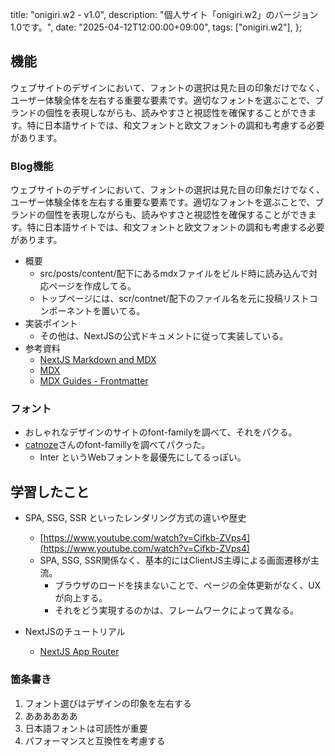   title: "onigiri.w2 - v1.0",
  description: "個人サイト「onigiri.w2」のバージョン1.0です。",
  date: "2025-04-12T12:00:00+09:00",
  tags: ["onigiri.w2"],
};



## 機能
ウェブサイトのデザインにおいて、フォントの選択は見た目の印象だけでなく、ユーザー体験全体を左右する重要な要素です。適切なフォントを選ぶことで、ブランドの個性を表現しながらも、読みやすさと視認性を確保することができます。特に日本語サイトでは、和文フォントと欧文フォントの調和も考慮する必要があります。

### Blog機能

ウェブサイトのデザインにおいて、フォントの選択は見た目の印象だけでなく、ユーザー体験全体を左右する重要な要素です。適切なフォントを選ぶことで、ブランドの個性を表現しながらも、読みやすさと視認性を確保することができます。特に日本語サイトでは、和文フォントと欧文フォントの調和も考慮する必要があります。
- 概要
  - src/posts/content/配下にあるmdxファイルをビルド時に読み込んで対応ページを作成してる。
  - トップページには、scr/contnet/配下のファイル名を元に投稿リストコンポーネントを置いてる。
- 実装ポイント
  - その他は、NextJSの公式ドキュメントに従って実装している。
- 参考資料
  - [NextJS Markdown and MDX](https://nextjs.org/docs/app/building-your-application/configuring/mdx)
  - [MDX](https://mdxjs.com/)
  - [MDX Guides - Frontmatter](https://mdxjs.com/guides/frontmatter/)


### フォント
- おしゃれなデザインのサイトのfont-familyを調べて、それをパクる。
- [catnoze](https://catnose.me/)さんのfont-famillyを調べてパクった。
  - Inter というWebフォントを最優先にしてるっぽい。



## 学習したこと
- SPA, SSG, SSR といったレンダリング方式の違いや歴史
  - [https://www.youtube.com/watch?v=Cifkb-ZVps4](https://www.youtube.com/watch?v=Cifkb-ZVps4)
  - SPA, SSG, SSR関係なく、基本的にはClientJS主導による画面遷移が主流。
    - ブラウザのロードを挟まないことで、ページの全体更新がなく、UXが向上する。
    - それをどう実現するのかは、フレームワークによって異なる。

- NextJSのチュートリアル
  - [NextJS App Router](https://nextjs.org/learn/dashboard-app)





### 箇条書き
1. フォント選びはデザインの印象を左右する
2. ああああああ
2. 日本語フォントは可読性が重要
3. パフォーマンスと互換性を考慮する

